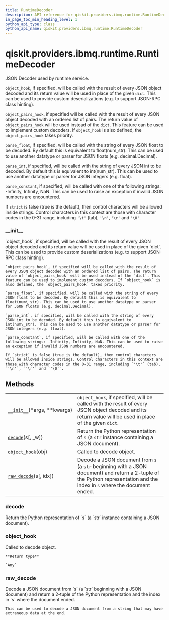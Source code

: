 ```yaml
---
title: RuntimeDecoder
description: API reference for qiskit.providers.ibmq.runtime.RuntimeDecoder
in_page_toc_min_heading_level: 1
python_api_type: class
python_api_name: qiskit.providers.ibmq.runtime.RuntimeDecoder
---
```


# qiskit.providers.ibmq.runtime.RuntimeDecoder

<Class id="qiskit.providers.ibmq.runtime.RuntimeDecoder" isDedicatedPage={true} github="https://github.com/qiskit/qiskit-ibmq-provider/tree/stable/0.15/qiskit/providers/ibmq/runtime/utils.py" signature="RuntimeDecoder(*args, **kwargs)">
  JSON Decoder used by runtime service.

  `object_hook`, if specified, will be called with the result of every JSON object decoded and its return value will be used in place of the given `dict`. This can be used to provide custom deserializations (e.g. to support JSON-RPC class hinting).

  `object_pairs_hook`, if specified will be called with the result of every JSON object decoded with an ordered list of pairs. The return value of `object_pairs_hook` will be used instead of the `dict`. This feature can be used to implement custom decoders. If `object_hook` is also defined, the `object_pairs_hook` takes priority.

  `parse_float`, if specified, will be called with the string of every JSON float to be decoded. By default this is equivalent to float(num\_str). This can be used to use another datatype or parser for JSON floats (e.g. decimal.Decimal).

  `parse_int`, if specified, will be called with the string of every JSON int to be decoded. By default this is equivalent to int(num\_str). This can be used to use another datatype or parser for JSON integers (e.g. float).

  `parse_constant`, if specified, will be called with one of the following strings: -Infinity, Infinity, NaN. This can be used to raise an exception if invalid JSON numbers are encountered.

  If `strict` is false (true is the default), then control characters will be allowed inside strings. Control characters in this context are those with character codes in the 0-31 range, including `'\t'` (tab), `'\n'`, `'\r'` and `'\0'`.

  ### \_\_init\_\_

  <Function id="qiskit.providers.ibmq.runtime.RuntimeDecoder.__init__" name="__init__" signature="__init__(*args, **kwargs)">
    `object_hook`, if specified, will be called with the result of every JSON object decoded and its return value will be used in place of the given `dict`. This can be used to provide custom deserializations (e.g. to support JSON-RPC class hinting).

    `object_pairs_hook`, if specified will be called with the result of every JSON object decoded with an ordered list of pairs. The return value of `object_pairs_hook` will be used instead of the `dict`. This feature can be used to implement custom decoders. If `object_hook` is also defined, the `object_pairs_hook` takes priority.

    `parse_float`, if specified, will be called with the string of every JSON float to be decoded. By default this is equivalent to float(num\_str). This can be used to use another datatype or parser for JSON floats (e.g. decimal.Decimal).

    `parse_int`, if specified, will be called with the string of every JSON int to be decoded. By default this is equivalent to int(num\_str). This can be used to use another datatype or parser for JSON integers (e.g. float).

    `parse_constant`, if specified, will be called with one of the following strings: -Infinity, Infinity, NaN. This can be used to raise an exception if invalid JSON numbers are encountered.

    If `strict` is false (true is the default), then control characters will be allowed inside strings. Control characters in this context are those with character codes in the 0-31 range, including `'\t'` (tab), `'\n'`, `'\r'` and `'\0'`.
  </Function>

  ## Methods

  |                                                                                                                                                  |                                                                                                                                                                           |
  | ------------------------------------------------------------------------------------------------------------------------------------------------ | ------------------------------------------------------------------------------------------------------------------------------------------------------------------------- |
  | [`__init__`](#qiskit.providers.ibmq.runtime.RuntimeDecoder.__init__ "qiskit.providers.ibmq.runtime.RuntimeDecoder.__init__")(\*args, \*\*kwargs) | `object_hook`, if specified, will be called with the result of every JSON object decoded and its return value will be used in place of the given `dict`.                  |
  | [`decode`](#qiskit.providers.ibmq.runtime.RuntimeDecoder.decode "qiskit.providers.ibmq.runtime.RuntimeDecoder.decode")(s\[, \_w])                | Return the Python representation of `s` (a `str` instance containing a JSON document).                                                                                    |
  | [`object_hook`](#qiskit.providers.ibmq.runtime.RuntimeDecoder.object_hook "qiskit.providers.ibmq.runtime.RuntimeDecoder.object_hook")(obj)       | Called to decode object.                                                                                                                                                  |
  | [`raw_decode`](#qiskit.providers.ibmq.runtime.RuntimeDecoder.raw_decode "qiskit.providers.ibmq.runtime.RuntimeDecoder.raw_decode")(s\[, idx])    | Decode a JSON document from `s` (a `str` beginning with a JSON document) and return a 2-tuple of the Python representation and the index in `s` where the document ended. |

  ### decode

  <Function id="qiskit.providers.ibmq.runtime.RuntimeDecoder.decode" name="decode" signature="decode(s, _w=<built-in method match of re.Pattern object>)">
    Return the Python representation of `s` (a `str` instance containing a JSON document).
  </Function>

  ### object\_hook

  <Function id="qiskit.providers.ibmq.runtime.RuntimeDecoder.object_hook" name="object_hook" signature="object_hook(obj)">
    Called to decode object.

    **Return type**

    `Any`
  </Function>

  ### raw\_decode

  <Function id="qiskit.providers.ibmq.runtime.RuntimeDecoder.raw_decode" name="raw_decode" signature="raw_decode(s, idx=0)">
    Decode a JSON document from `s` (a `str` beginning with a JSON document) and return a 2-tuple of the Python representation and the index in `s` where the document ended.

    This can be used to decode a JSON document from a string that may have extraneous data at the end.
  </Function>
</Class>

